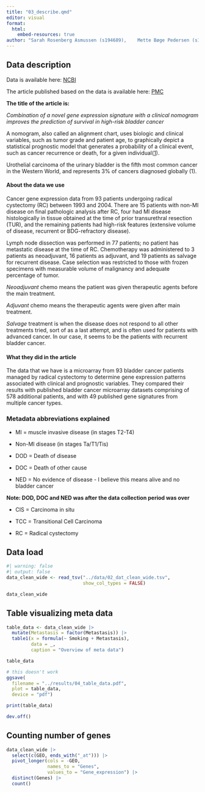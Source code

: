 ```yaml
---
title: "03_describe.qmd"
editor: visual
format:
  html:
    embed-resources: true
author: "Sarah Rosenberg Asmussen (s194689),	Mette Bøge Pedersen (s194679),	Caroline Amalie Bastholm Jensen (s213427), Jaime Noguera Piera (s233773), Yassine Turki (s231735)"
---
```


## Data description

Data is available here: [NCBI](https://www.ncbi.nlm.nih.gov/geo/query/acc.cgi?acc=GSE31684)

The article published based on the data is available here: [PMC](https://www.ncbi.nlm.nih.gov/pmc/articles/PMC3569085/)

**The title of the article is:**

*Combination of a novel gene expression signature with a clinical nomogram improves the prediction of survival in high-risk bladder cancer*

A nomogram, also called an alignment chart, uses biologic and clinical variables, such as tumor grade and patient age, to graphically depict a statistical prognostic model that generates a probability of a clinical event, such as cancer recurrence or death, for a given individual([1](https://newsnetwork.mayoclinic.org/discussion/what-the-heck-is-a-nomogram-and-other-medical-research-questions-answered/)).

Urothelial carcinoma of the urinary bladder is the fifth most common cancer in the Western World, and represents 3% of cancers diagnosed globally (1).

#### About the data we use

Cancer gene expression data from 93 patients undergoing radical cystectomy (RC) between 1993 and 2004. There are 15 patients with non-MI disease on final pathologic analysis after RC, four had MI disease histologically in tissue obtained at the time of prior transurethral resection (TUR), and the remaining patients had high-risk features (extensive volume of disease, recurrent or BDG-refractory disease).

Lymph node dissection was performed in 77 patients; no patient has metastatic disease at the time of RC. Chemotherapy was administered to 3 patients as neoadjuvant, 16 patients as adjuvant, and 19 patients as salvage for recurrent disease. Case selection was restricted to those with frozen specimens with measurable volume of malignancy and adequate percentage of tumor.

*Neoadjuvant* chemo means the patient was given therapeutic agents before the main treatment.

*Adjuvant* chemo means the therapeutic agents were given after main treatment.

*Salvage* treatment is when the disease does not respond to all other treatments tried, sort of as a last attempt, and is often used for patients with advanced cancer. In our case, it seems to be the patients with recurrent bladder cancer.

#### What they did in the article

The data that we have is a microarray from 93 bladder cancer patients managed by radical cystectomy to determine gene expression patterns associated with clinical and prognostic variables. They compared their results with published bladder cancer microarray datasets comprising of 578 additional patients, and with 49 published gene signatures from multiple cancer types.

### Metadata abbreviations explained

-   MI = muscle invasive disease (in stages T2-T4)

-   Non-MI disease (in stages Ta/T1/Tis)

-   DOD = Death of disease

-   DOC = Death of other cause

-   NED = No evidence of disease - I believe this means alive and no bladder cancer

**Note: DOD, DOC and NED was after the data collection period was over**

-   CIS = Carcinoma in situ

-   TCC = Transitional Cell Carcinoma

-   RC = Radical cystectomy

## Data load

```r
#| warning: false
#| output: false
data_clean_wide <- read_tsv("../data/02_dat_clean_wide.tsv",
                            show_col_types = FALSE)

data_clean_wide
```

### 

## Table visualizing meta data

```r
table_data <- data_clean_wide |> 
  mutate(Metastasis = factor(Metastasis)) |> 
  table1(x = formula(~ Smoking + Metastasis), 
         data = _,
         caption = "Overview of meta data")

table_data
```

```r
# this doesn't work
ggsave(
  filename = "../results/04_table_data.pdf",
  plot = table_data,
  device = "pdf")

print(table_data)

dev.off()
```

## Counting number of genes

```r
data_clean_wide |> 
  select(c(GEO, ends_with("_at"))) |> 
  pivot_longer(cols = -GEO,
               names_to = "Genes",
               values_to = "Gene_expression") |> 
  distinct(Genes) |> 
  count()
```
